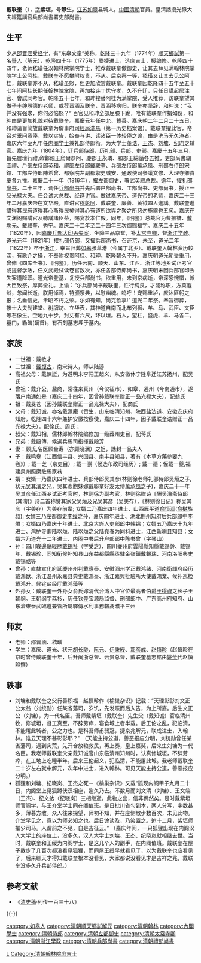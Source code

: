 '''戴联奎'''（{{bd|1751年||1822年|catIdx=D戴}}），[[表字|字]]'''紫垣'''，号'''靜生'''，[[江苏|江苏]][[如皋|如皋]]县城人。[[中國|中國]][[清朝|清朝]]官員。皇清誥授光祿大夫經筵講官兵部尚書署吏部尚書。

== 生平 ==
少从[[邵晋涵|邵晋涵]]受[[经学|经学]]，有“东皋文童”美称，[[乾隆|乾隆]]三十九年（1774年）[[順天|順天]][[鄉試|鄉試]]第一名[[舉人|舉人]]（[[解元|解元]]），[[乾隆|乾隆]]四十年（1775年）聯捷[[进士|进士]]，选[[庶吉士|庶吉士]]，授[[编修|编修]]。乾隆四十四年，老师嵇璜任汉翰林院掌院学士，推荐戴联奎做御史，让其去拜见满翰林院掌院学士公[[阿桂|阿桂]]，戴联奎不愿攀附权贵，不从。后京察一等，嵇璜又让其去见公阿桂，戴联奎亦不从，嵇璜虽怒，但更加欣赏戴联奎。戴联奎因乾隆四十五年至五十七年间阿桂长期任翰林院掌院，再加接连丁忧守孝，久不升迁，只任日講起居注官、會試同考官。乾隆五十七年，和珅接替阿桂为满掌院，受人推荐，访联奎望其做子[[丰绅殷德|丰绅殷德]]的老师，或荐晋涵及联奎，晋涵移病归，联奎亦坚辞，和珅说：“我并没有强求，你何必恼怒？“ 百官见和珅全部屈膝下跪，唯有戴联奎作揖如仪，和珅由是更加礼貌对待戴联奎。嘉慶元年任[[中允|中允]]、[[贊善|贊善]]。嘉庆朝二年二月二十五日，和珅请旨简放戴联奎为詹事府[[司經局|司經局]][[洗馬|洗馬]]（第一历史档案馆）。戴联奎擢此官，帝召对垂问资俸，戴以实告，始奉与讲、读诸臣一体较俸之谕，由是洗马无久淹者。嘉庆六年至九年任[[内阁学士|内阁学士]]兼礼部侍郎衔，为大学士[[董诰|董诰]]、[[王杰_(清朝)|王杰]]、[[刘墉|刘墉]]、[[纪昀|纪昀]]之辅官。[[嘉庆|嘉庆]]九年（1804年），迁[[兵部|兵部]][[侍郎|侍郎]]，历[[礼部|礼部]]、[[兵部|兵部]]、[[吏部|吏部]]。嘉慶十五年三月，旨先農壇行禮,命鄭親王烏爾恭阿、慶郡王永璘、和郡王綿循各五推，吏部尚書瑚圖禮、戶部左侍郎英和、禮部左侍郎戴联奎、兵部左侍郎萬承風、刑部右侍郎宋鎔、工部左侍郎陳希曾、都察院左副都禦史誠安、通政使司參議文修、大理寺卿貴慶各九推。[[嘉慶|嘉慶]]二十一年（1816年），擢[[左都御史|左都御史]]，署武英殿总裁。逾年，擢[[礼部尚书|礼部尚书]]，二十三年，调任[[兵部尚书|兵部尚书]]并先后署户部尚书、工部尚书、吏部尚书，授正一品光禄大夫。任[[会试|会试]]大总裁、[[经筵讲官|经筵讲官]]。做过[[嘉庆帝|嘉庆帝]]、[[道光帝|道光帝]]的老师，嘉庆二十三年二月嘉庆帝在文华殿，直讲官[[穆彰阿|穆彰阿]]、戴联奎、廉善、黄钺四人進講。戴联奎進講得其民有道得其心斯得民矣得其心有道所欲與之聚之所惡勿施爾也五句。嘉庆在文渊阁賜講官及聽講諸臣茶，賜宴於本仁殿。同年，《明鉴》总裁官为曹振镛、[[戴均元|戴均元]]、戴联奎、秀宁。嘉庆二十二年至二十四年三次御赐福字。[[嘉庆|嘉庆]]二十五年（1820年），因[[嘉慶兵部大印丟失案|嘉慶兵部大印丟失案]]，坐降三品京堂，补[[太常寺卿|太常寺卿]]，督[[浙江|浙江]][[学政|学政]]。[[道光|道光]]元年（1821年）擢[[礼部|礼部]][[侍郎|侍郎]]，又擢[[兵部尚书|兵部尚书]]，召还[[京|京]]，未至，[[道光|道光]]二年（1822年）卒于[[浙江|浙江]]，奉旨归葬[[如皋|如皋]]张草港（今属丁北乡）。戴联奎入翰林资历较深，有耿介之操，不奉附权贵阿桂、和珅，乾隆朝久不升。嘉庆朝道光朝受重用，曾修《四库全书》、《明鉴》，历任云南、顺天、山东、江西、浙江等地乡试正考官或提督学政，任文武殿试读卷官数次，亦任各部侍郎尚书，嘉庆朝末因兵部官印丢失案遭降职。道光帝登基，复授兵部尚书，欲重用，未到京病逝，帝深感惋惜，派大臣致祭，厚葬全礼。上谕：“尔兵部尚书戴联奎，性行纯良，才能称职，方冀遐龄，忽闻长逝，朕用悼焉，特颁祭典，以慰幽魂。呜呼！宠赐重垆，庶沐匪躬之报；名垂信史，聿昭不朽之荣。尔如有知，尚克歆享!” 道光二年祭。奉旨御葬，按士大夫制建堂、树牌坊、立华表，其神道自南而北布列狮、羊、马、武臣、文臣等石像生。茔地九十步，封丈有六尺，环以垣。石人，望柱，暨虎、羊、马各二。墓门，勒碑(螭首)，有石刻墓志埋于墓内。

== 家族 ==
*一世祖：戴敏才
*二世祖：[[戴復古|戴復古]]，南宋诗人，师从陆游
*高祖父母：戴谏誔，为避明末李闯王起义，从安徽休宁隆阜迁江苏扬州，配吴氏
*曾祖：戴介公，盐商，常往来真州（今仪征市）、如皋、通州（今南通市），遂落户南通如皋（嘉庆二十四年，因曾孙戴联奎赠正一品光禄大夫），配翁氏
*祖：戴旻苍（因孙戴联奎赠正一品光禄大夫），配商氏
*父母：戴知诚，亦名戴蘧庵（贡生，山东临清知州、陕西盐法道、安徽安庆府知府，乾隆四十六年兼护安徽按察使，嘉庆二十四年，因子戴联奎诰赠正一品光禄大夫），配徐氏、周氏；
*叔父：戴知相，儒林郎翰林院编修加一级葭州吏目，配蒋氏
*兄弟：戴殿傳、候選兵馬司指揮戴殿芳
*妻：顾氏,名医顾金寿（亦顾晓澜）之姐，誥封一品夫人
*子：戴鸣皋（江西信丰县、兴国县、南丰县知县，著有《本草方藥參要九卷》）; 戴一芝（京吏目）; 戴一骐（候选布政司经历）; 戴一德；侄戴一夔,福建泉州照磨駐馬家巷
*婿：女婿一乃嘉庆四年进士、兵部侍郎吴其彦(林则徐老师礼部侍郎吴烜之子,状元[[吳其濬|吴其濬]]之兄，吳其彥胞妹嫁戴聯奎好友太傅[[萬承風|萬承風]]之子)，嘉庆二十一年吴其彦任江西乡试正考官时，林则徐为副考官，林则徐赠诗《酬吴瀹斋侍郎(其濬)》诗二首称赞其家父吴烜及兄吴其彦（吴美存），《林则徐日记》称吴其彦（字美存）为美存前辈; 女婿二乃嘉庆四年进士、山西雁平道[[俞恒润|俞恒润]]([[俞樾|俞樾]]族叔); 女婿三乃左都御史[[李绶|李绶]]之孙、嘉庆四年进士、湖北荆州知府后兵部郎中李熉；女婿四乃嘉庆十年进士、北京大兴人吏部郎中韩锦；女婿五乃嘉庆十九年进士、鸿胪寺卿陆以烜，陆以烜之父陆堯春为同科进士，江西新喻县知县；女婿六乃道光十二年进士、内阁中书后升户部郎中陈书曾（字琴山）
*孙：四川峩邊廰經歷[[戴錫祉|戴錫祉]]（字受之）、四川夔州府雲陽縣知縣戴锡龄、戴锡年、戴锡珍、同知衔候补知县山东益都縣縣丞駐金嶺鎮戴錫瑞、河南洛阳典史戴锡祜等
*曾孙：直隸宣化府延慶州州判戴應泰、安徽泗州学正戴鸿绪、河南衛輝府经历戴鴻猷、浙江温州永嘉县典史戴鴻泰、浙江嘉興批驗所大使戴鴻業、候补巡检戴鸿升、候铨盐经厅戴鸿藻等
*外孙女：戴联奎一外孙女俞氏嫁清代台湾人中官位最高者伯爵[[王得祿|王得祿]]之长子王朝纲。王朝纲字荔衫，历任钦差宝源局监督、刑部郎中、广东高州府知府、山东濟東泰武臨道兼管所屬驛傳水利事務轄髙濮平三州

== 师友 ==
*老师：邵晋涵、嵇璜
*学生：嘉庆、道光、状元[[胡长龄|胡长龄]]、[[阮元|阮元]]、[[伊秉綬|伊秉綬]]、[[那彥成|那彦成]]、[[趙慎畛|赵慎畛]]（赵慎畛在京时曾侍戴联奎十年，后升闽浙总督、云贵总督，戴联奎墓志铭由[[姚莹|姚莹]]代赵慎畛撰）

== 轶事 ==
*刘墉和戴联奎之父行善积福－赵慎畛作《榆巢杂识》记载：“天理彰彰刘文正公太翁（刘统勋）任某省藩司，岁饥，先发赈而后入告，为上所嘉。后生文正公（刘墉），为一代名臣。吾师戴紫垣（戴联奎）先生父（戴知诚）官临清州牧，修城垣，督工真至，不辞劳瘁，寝食城上者半载。后王伦之乱，犯临清，不能屠此城者，公之力也。是科吾师甫弱冠，捷京兆解元，联成进士，入翰林。谁云天理不甚彰彰耶？” （天能主持公道，善恶报应分明，刘统勋曾任某省藩司，遇到灾荒，先开仓放粮救民，再上奏，皇上嘉奖，后来生刘墉为一代名臣。我老师戴联奎父亲戴知诚官山东临清州知州时，认真修城垣，不辞劳瘁，在工地上吃睡半年。后来王伦起义，犯临清，不能屠此城。我老师戴联奎二十岁左右就中解元，次年中进士，进入翰林。可见天能主持公道，善恶报应分明。）
*狐狸和刘墉、纪晓岚、王杰之死－《榆巢杂识》又载“狐现内阁甲子九月二十日，内阁堂上见狐蹲伏汉相座，逾久乃去。不数月而刘文清（刘墉）、王文端（王杰）、纪文达（纪晓岚）三相继逝。此物之出，信非偶然矣。是时戴紫垣师官阁学，与王介堂学士同在阁值班。是日批川省勾到本，两人分写，字数甚多，薄暮方散。众人往来探望，师初不知，并在座侧散步数百次，未见此物。介堂早见之，意以为师必知之也。后日馀谈及，乃笑置之。迨十二月，紫垣师擢少司马。人谓前之不见，自是吉征云。” （嘉庆年间，一只狐狸出现在内阁汉人大学士的座位上，没多久，汉人大学士刘墉、王杰、纪晓岚就相继去世。当时，戴联奎和王绶为内阁学士，是这几个人的副手，在内阁值班。戴联奎在屋子散步了几百次都没看见狐狸，而同屋王绶早就看见了，以为戴联奎也应看见了，后来聊天才得知戴联奎根本没看见，大家都说没看见才是吉祥之兆，戴联奎没多久升兵部侍郎。）

==参考文献==
{{reflist}}
*《[[清史稿|清史稿]]·列传一百三十八》
{{-}}
{{start box}}
{{s-off}}
{{succession box|[[章煦|章煦]]|[[劉鐶之|劉鐶之]]|[[清朝兵部尚书列表#兵部漢尚書|兵部漢尚書]]|<small>嘉慶二十三年三月庚戌－嘉慶二十五年三月甲子<br>（1818年4月17日－1820年4月20日）</small>}}
{{succession box|[[初彭齡|初彭齡]]|[[王宗誠|王宗誠]]|[[清朝兵部尚书列表#兵部漢尚書|兵部漢尚書]]|<small>道光元年十二月癸巳－道光二年二月壬辰<br>（1822年1月9日－1823年3月9日）</small>}}
{{end box}}

{{乾隆四十年乙未科殿試金榜}}

{{Authority control}}

{{DEFAULTSORT:Dai戴}}
[[category:如皋人|category:如皋人]]
[[Category:戴姓|L]]
[[category:清朝順天鄉試解元|category:清朝順天鄉試解元]]
[[Category:清朝翰林院庶吉士|Category:清朝翰林院庶吉士]]
[[category:清朝翰林|category:清朝翰林]]
[[category:內閣學士|category:內閣學士]]
[[category:清朝侍郎|category:清朝侍郎]]
[[category:清朝左都御史|category:清朝左都御史]]
[[category:清朝太常寺卿|category:清朝太常寺卿]]
[[category:清朝浙江學政|category:清朝浙江學政]]
[[category:清朝兵部尚書|category:清朝兵部尚書]]
[[category:清朝禮部尚書|category:清朝禮部尚書]]